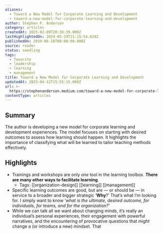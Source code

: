 ```yaml
---
aliases:
  - Toward a New Model for Corporate Learning and Development
  - toward-a-new-model-for-corporate-learning-and-development
author: Stephen P. Anderson
category: articles
createdAt: 2025-02-09T20:38:39.000Z
lastHighlightedOn: 2024-05-29T21:15:54.624Z
publishedOn: 2019-06-18T00:00:00.000Z
source: reader
status: seedling
tags:
  - favorite
  - leadership
  - learning
  - management
title: Toward a New Model for Corporate Learning and Development
updatedAt: 2025-04-12T15:55:15.000Z
url: >-
  https://stephenanderson.medium.com/toward-a-new-model-for-corporate-learning-and-development-part-1-3729f0271e79
contentType: articles
---
```

## Summary

The author is developing a new model for corporate learning and development experiences. The model focuses on starting with desired outcomes to assess how learning should happen. It highlights the importance of classifying what will be learned to tailor teaching methods effectively.

## Highlights

- Trainings and workshops are only _one_ tool in the learning toolbox. **There are many other ways to facilitate learning**.
    - Tags: [[organization-design]] [[learning]] [[management]]
- Specific learning outcomes are good, but are — or should be — in service to a broader and bigger strategic ‘**Why**?’ That’s what I’m looking for. I simply want to know ‘_what is the ultimate, desired outcome, for individuals, for teams, and for the organization?’_
- While we can talk all we want about changing minds, it’s really an individual’s personal experiences, their engagement with powerful narratives, and the encountering of provocative questions that _might_ change a (or introduce a new) mindset. That
